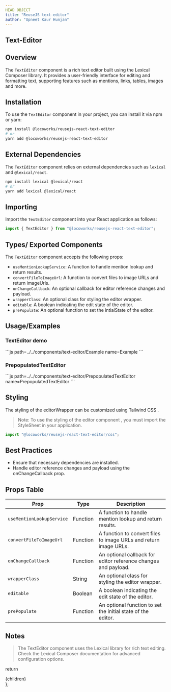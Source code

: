 ```yaml
---
HEAD OBJECT
title: "ReuseJS text-editor"
author: "Upneet Kaur Hunjan"
---
```


## Text-Editor

## Overview

The `TextEditor` component is a rich text editor built using the Lexical Composer library. It provides a user-friendly interface for editing and formatting text, supporting features such as mentions, links, tables, images and more.

## Installation

To use the `TextEditor` component in your project, you can install it via npm or yarn:

```bash
npm install @locoworks/reusejs-react-text-editor
# or
yarn add @locoworks/reusejs-react-text-editor
```

## External Dependencies

The `TextEditor` component relies on external dependencies such as `lexical` and `@lexical/react`.

```bash
npm install lexical @lexical/react
# or
yarn add lexical @lexical/react
```

## Importing

Import the `TextEditor` component into your React application as follows:

```jsx
import { TextEditor } from "@locoworks/reusejs-react-text-editor";
```

## Types/ Exported Components

The `TextEditor` component accepts the following props:

- `useMentionLookupService`: A function to handle mention lookup and return results.
- `convertFileToImageUrl`: A function to convert files to image URLs and return imageUrls.
- `onChangeCallback`: An optional callback for editor reference changes and payload.
- `wrapperClass`: An optional class for styling the editor wrapper.
- `editable`: A boolean indicating the edit state of the editor.
- `prePopulate`: An optional function to set the intialState of the editor.

## Usage/Examples

### TextEditor demo
<Example/>
```js path=../../components/text-editor/Example name=Example
```

### PrepopulatedTextEditor 
<PrepopulatedTextEditor/>
```js path=../../components/text-editor/PrepopulatedTextEditor name=PrepopulatedTextEditor
```

## Styling

The styling of the editorWrapper can be customized using Tailwind CSS .

> Note: To use the styling of the editor component , you must import the StyleSheet in your application.
```jsx
import "@locoworks/reusejs-react-text-editor/css";
```

## Best Practices

- Ensure that necessary dependencies are installed.
- Handle editor reference changes and payload using the onChangeCallback prop.

## Props Table

| Prop                  | Type                                 | Description                                                                                                       |
| --------------------- | ------------------------------------ | ----------------------------------------------------------------------------------------------------------------- |
| `useMentionLookupService` | Function                             | A function to handle mention lookup and return results.                                                           |
| `convertFileToImageUrl`   | Function                             | A function to convert files to image URLs and return image URLs.                                                  |
| `onChangeCallback`       | Function                             | An optional callback for editor reference changes and payload.                                                    |
| `wrapperClass`           | String                               | An optional class for styling the editor wrapper.                                                                  |
| `editable`               | Boolean                              | A boolean indicating the edit state of the editor.                                                                |
| `prePopulate`            | Function                             | An optional function to set the initial state of the editor.                                                       |

## Notes
>The TextEditor component uses the Lexical library for rich text editing.
Check the Lexical Composer documentation for advanced configuration options.

  return <div className="prose max-w-full mx-4 pb-10" >{children}</div>
};

